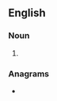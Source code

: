 ==English==

===Noun===
{{head|en|noun plural form}}

# {{plural of|dacite|lang=en}}

===Anagrams===
* {{anagrams|en|die-cast|diecast}}